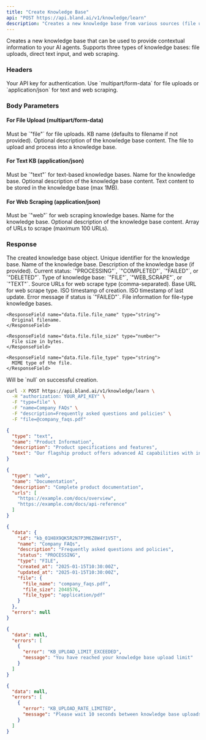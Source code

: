 ```yaml
---
title: "Create Knowledge Base"
api: "POST https://api.bland.ai/v1/knowledge/learn"
description: "Creates a new knowledge base from various sources (file upload, text, or web scraping)."
---
```


Creates a new knowledge base that can be used to provide contextual information to your AI agents. Supports three types of knowledge bases: file uploads, direct text input, and web scraping.

### Headers

<ParamField header="authorization" type="string" required>
  Your API key for authentication.
</ParamField>

<ParamField header="content-type" type="string" required>
  Use `multipart/form-data` for file uploads or `application/json` for text and web scraping.
</ParamField>

### Body Parameters

#### For File Upload (multipart/form-data)

<ParamField body="type" type="string" required>
  Must be `"file"` for file uploads.
</ParamField>

<ParamField body="name" type="string">
  KB name (defaults to filename if not provided).
</ParamField>

<ParamField body="description" type="string">
  Optional description of the knowledge base content.
</ParamField>

<ParamField body="file" type="file" required>
  The file to upload and process into a knowledge base.
</ParamField>

#### For Text KB (application/json)

<ParamField body="type" type="string" required>
  Must be `"text"` for text-based knowledge bases.
</ParamField>

<ParamField body="name" type="string" required>
  Name for the knowledge base.
</ParamField>

<ParamField body="description" type="string">
  Optional description of the knowledge base content.
</ParamField>

<ParamField body="text" type="string" required>
  Text content to be stored in the knowledge base (max 1MB).
</ParamField>

#### For Web Scraping (application/json)

<ParamField body="type" type="string" required>
  Must be `"web"` for web scraping knowledge bases.
</ParamField>

<ParamField body="name" type="string" required>
  Name for the knowledge base.
</ParamField>

<ParamField body="description" type="string">
  Optional description of the knowledge base content.
</ParamField>

<ParamField body="urls" type="string[]" required>
  Array of URLs to scrape (maximum 100 URLs).
</ParamField>

### Response

<ResponseField name="data" type="object">
  The created knowledge base object.

  <ResponseField name="data.id" type="string">
    Unique identifier for the knowledge base.
  </ResponseField>

  <ResponseField name="data.name" type="string">
    Name of the knowledge base.
  </ResponseField>

  <ResponseField name="data.description" type="string">
    Description of the knowledge base (if provided).
  </ResponseField>

  <ResponseField name="data.status" type="string">
    Current status: `"PROCESSING"`, `"COMPLETED"`, `"FAILED"`, or `"DELETED"`.
  </ResponseField>

  <ResponseField name="data.type" type="string">
    Type of knowledge base: `"FILE"`, `"WEB_SCRAPE"`, or `"TEXT"`.
  </ResponseField>

  <ResponseField name="data.source_urls" type="string">
    Source URLs for web scrape type (comma-separated).
  </ResponseField>

  <ResponseField name="data.base_url" type="string">
    Base URL for web scrape type.
  </ResponseField>

  <ResponseField name="data.created_at" type="string">
    ISO timestamp of creation.
  </ResponseField>

  <ResponseField name="data.updated_at" type="string">
    ISO timestamp of last update.
  </ResponseField>

  <ResponseField name="data.error_message" type="string">
    Error message if status is `"FAILED"`.
  </ResponseField>

  <ResponseField name="data.file" type="object">
    File information for file-type knowledge bases.

    <ResponseField name="data.file.file_name" type="string">
      Original filename.
    </ResponseField>

    <ResponseField name="data.file.file_size" type="number">
      File size in bytes.
    </ResponseField>

    <ResponseField name="data.file.file_type" type="string">
      MIME type of the file.
    </ResponseField>
  </ResponseField>
</ResponseField>

<ResponseField name="errors" type="null">
  Will be `null` on successful creation.
</ResponseField>

<RequestExample>

```bash File Upload
curl -X POST https://api.bland.ai/v1/knowledge/learn \
  -H "authorization: YOUR_API_KEY" \
  -F "type=file" \
  -F "name=Company FAQs" \
  -F "description=Frequently asked questions and policies" \
  -F "file=@company_faqs.pdf"
```

```json Text KB
{
  "type": "text",
  "name": "Product Information",
  "description": "Product specifications and features",
  "text": "Our flagship product offers advanced AI capabilities with industry-leading accuracy..."
}
```

```json Web Scraping
{
  "type": "web",
  "name": "Documentation",
  "description": "Complete product documentation",
  "urls": [
    "https://example.com/docs/overview",
    "https://example.com/docs/api-reference"
  ]
}
```

</RequestExample>

<ResponseExample>

```json Success Response
{
  "data": {
    "id": "kb_01H8X9QK5R2N7P3M6Z8W4Y1V5T",
    "name": "Company FAQs",
    "description": "Frequently asked questions and policies",
    "status": "PROCESSING",
    "type": "FILE",
    "created_at": "2025-01-15T10:30:00Z",
    "updated_at": "2025-01-15T10:30:00Z",
    "file": {
      "file_name": "company_faqs.pdf",
      "file_size": 2048576,
      "file_type": "application/pdf"
    }
  },
  "errors": null
}
```

```json Error Response
{
  "data": null,
  "errors": [
    {
      "error": "KB_UPLOAD_LIMIT_EXCEEDED",
      "message": "You have reached your knowledge base upload limit"
    }
  ]
}
```

```json Rate Limited Response
{
  "data": null,
  "errors": [
    {
      "error": "KB_UPLOAD_RATE_LIMITED",
      "message": "Please wait 10 seconds between knowledge base uploads, or wait for your current upload to complete."
    }
  ]
}
```

</ResponseExample>
